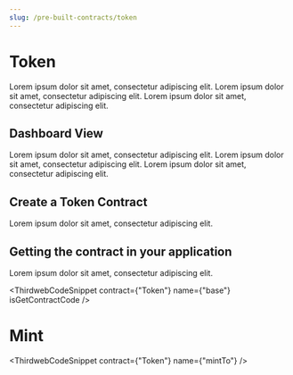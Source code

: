 ```yaml
---
slug: /pre-built-contracts/token
---
```



# Token

Lorem ipsum dolor sit amet, consectetur adipiscing elit.
Lorem ipsum dolor sit amet, consectetur adipiscing elit.
Lorem ipsum dolor sit amet, consectetur adipiscing elit.

## Dashboard View

Lorem ipsum dolor sit amet, consectetur adipiscing elit.
Lorem ipsum dolor sit amet, consectetur adipiscing elit.
Lorem ipsum dolor sit amet, consectetur adipiscing elit.

## Create a Token Contract

Lorem ipsum dolor sit amet, consectetur adipiscing elit.

## Getting the contract in your application

Lorem ipsum dolor sit amet, consectetur adipiscing elit.

<ThirdwebCodeSnippet contract={"Token"} name={"base"} isGetContractCode />

# Mint

<ThirdwebCodeSnippet contract={"Token"} name={"mintTo"} />
